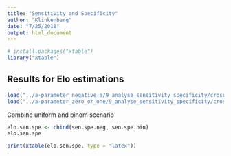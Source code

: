 ```yaml
---
title: "Sensitivity and Specificity"
author: "Klinkenberg"
date: "7/25/2018"
output: html_document
---
```


```r
# install.packages("xtable")
library("xtable")
```


## Results for Elo estimations

```r
load("../a-parameter_negative_a/9_analyse_sensitivity_specificity/cross_sen_spe_neg.Rdata")
load("../a-parameter_zero_or_one/9_analyse_sensitivity_specificity/cross_sen_spe_bin.Rdata")
```

Combine uniform and binom scenario

```r
elo.sen.spe <- cbind(sen.spe.neg, sen.spe.bin)
elo.sen.spe
```

```r
print(xtable(elo.sen.spe, type = "latex"))
```


